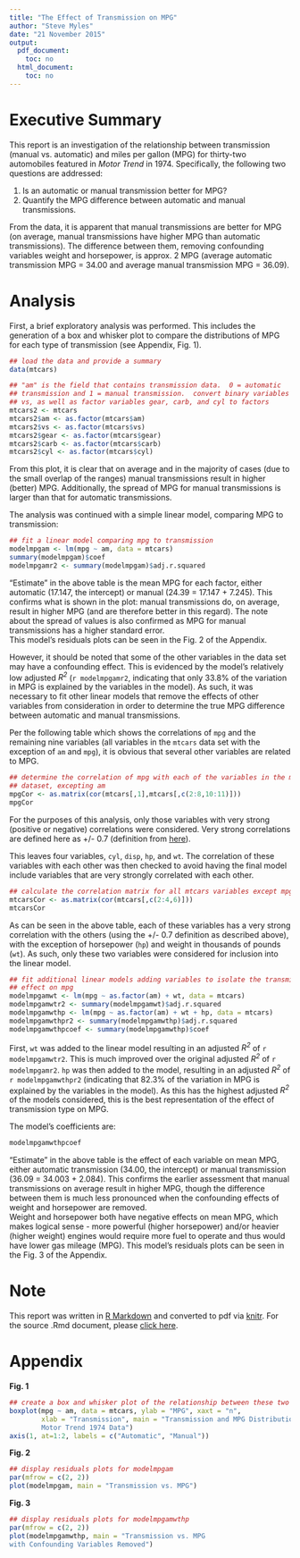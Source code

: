```yaml
---
title: "The Effect of Transmission on MPG"
author: "Steve Myles"
date: "21 November 2015"
output:
  pdf_document:
    toc: no
  html_document:
    toc: no
---
```


# Executive Summary

This report is an investigation of the relationship between transmission (manual 
vs. automatic) and miles per gallon (MPG) for thirty-two automobiles featured in 
*Motor Trend* in 1974.  Specifically, the following two questions are addressed:

1. Is an automatic or manual transmission better for MPG?
2. Quantify the MPG difference between automatic and manual transmissions.

From the data, it is apparent that manual transmissions are better for MPG 
(on average, manual transmissions have higher MPG than automatic transmissions). 
The difference between them, removing confounding variables weight and 
horsepower, is approx. 2 MPG (average automatic transmission MPG = 34.00 and 
average manual transmission MPG = 36.09).

# Analysis

First, a brief exploratory analysis was performed.  This includes the generation 
of a box and whisker plot to compare the distributions of MPG for each type of 
transmission (see Appendix, Fig. 1).
```r
## load the data and provide a summary
data(mtcars)

## "am" is the field that contains transmission data.  0 = automatic 
## transmission and 1 = manual transmission.  convert binary variables am and 
## vs, as well as factor variables gear, carb, and cyl to factors
mtcars2 <- mtcars
mtcars2$am <- as.factor(mtcars$am)
mtcars2$vs <- as.factor(mtcars$vs)
mtcars2$gear <- as.factor(mtcars$gear)
mtcars2$carb <- as.factor(mtcars$carb)
mtcars2$cyl <- as.factor(mtcars$cyl)
```

From this plot, it is clear that on average and in the majority of cases (due to
the small overlap of the ranges) manual transmissions result in higher (better) 
MPG.  Additionally, the spread of MPG for manual transmissions is larger than 
that for automatic transmissions.

The analysis was continued with a simple linear model, comparing MPG to 
transmission: 

```r
## fit a linear model comparing mpg to transmission
modelmpgam <- lm(mpg ~ am, data = mtcars)
summary(modelmpgam)$coef
modelmpgamr2 <- summary(modelmpgam)$adj.r.squared
```

"Estimate" in the above table is the mean MPG for each factor, either automatic
(17.147, the intercept) or manual (24.39 = 17.147 + 7.245).  This confirms what 
is shown in the plot:  manual transmissions do, on average, result in higher MPG
(and are therefore better in this regard).  The note about the spread of values 
is also confirmed as MPG for manual transmissions has a higher standard error.  
This model's residuals plots can be seen in the Fig. 2 of the Appendix.

However, it should be noted that some of the other variables in the data set may
have a confounding effect.  This is evidenced by the model's relatively low 
adjusted *R^2^* (`r modelmpgamr2`, indicating that only 33.8% of the variation 
in MPG is explained by the variables in the model).  As such, it was necessary 
to fit other linear models that remove the effects of other variables from 
consideration in order to determine the true MPG difference between automatic 
and manual transmissions.

Per the following table which shows the correlations of `mpg` and the remaining 
nine variables (all variables in the `mtcars` data set with the exception of 
`am` and `mpg`), it is obvious that several other variables are related to MPG.

```r
## determine the correlation of mpg with each of the variables in the mtcars
## dataset, excepting am
mpgCor <- as.matrix(cor(mtcars[,1],mtcars[,c(2:8,10:11)]))
mpgCor
```

For the purposes of this analysis, only those variables with very strong 
(positive or negative) correlations were considered.  Very strong correlations
are defined here as +/- 0.7 (definition from [here](http://study.com/academy/lesson/positive-correlation-in-psychology-examples-definition-quiz.html)).

This leaves four variables, `cyl`, `disp`, `hp`, and `wt`.  The correlation of 
these variables with each other was then checked to avoid having the final model
include variables that are very strongly correlated with each other.

```r
## calculate the correlation matrix for all mtcars variables except mpg and am
mtcarsCor <- as.matrix(cor(mtcars[,c(2:4,6)]))
mtcarsCor
```

As can be seen in the above table, each of these variables has a very strong 
correlation with the others (using the +/- 0.7 definition as described above), 
with the  exception of horsepower (`hp`) and weight in thousands of pounds 
(`wt`).  As such, only these two variables were considered for inclusion into 
the linear model.

```r
## fit additional linear models adding variables to isolate the transmission
## effect on mpg
modelmpgamwt <- lm(mpg ~ as.factor(am) + wt, data = mtcars)
modelmpgamwtr2 <- summary(modelmpgamwt)$adj.r.squared
modelmpgamwthp <- lm(mpg ~ as.factor(am) + wt + hp, data = mtcars)
modelmpgamwthpr2 <- summary(modelmpgamwthp)$adj.r.squared
modelmpgamwthpcoef <- summary(modelmpgamwthp)$coef
```

First, `wt` was added to the linear model resulting in an adjusted *R^2^* of 
`r modelmpgamwtr2`. This is much improved over the original adjusted *R^2^* of 
`r modelmpgamr2`.  `hp` was then added to the model, resulting in an adjusted
*R^2^* of `r modelmpgamwthpr2` (indicating that 82.3% of the variation in MPG
is explained by the variables in the model).  As this has the highest adjusted 
*R^2^* of the models considered, this is the best representation of the effect 
of transmission type on MPG.

The model's coefficients are:

```r
modelmpgamwthpcoef
```

"Estimate" in the above table is the effect of each variable on mean MPG, either
automatic transmission (34.00, the intercept) or manual transmission (36.09 = 
34.003 + 2.084).  This confirms the earlier assessment that manual transmissions
on average result in higher MPG, though the difference between them is much less 
pronounced when the confounding effects of weight and horsepower are removed.  
Weight and horsepower both have negative effects on mean MPG, which makes 
logical sense - more powerful (higher horsepower) and/or heavier (higher weight) 
engines would require more fuel to operate and thus would have lower gas mileage 
(MPG). This model's residuals plots can be seen in the Fig. 3 of the Appendix.

# Note

This report was written in [R Markdown][rmd] and converted to pdf via [knitr][knitr]. 
For the source .Rmd document, please [click here][src].

[rmd]: http://rmarkdown.rstudio.com/
[knitr]: http://knitr.com/
[src]: https://github.com/scumdogsteev/regression_models_PA/regression_models_PA.Rmd

\newpage

# Appendix

**Fig. 1** 

```r
## create a box and whisker plot of the relationship between these two variables
boxplot(mpg ~ am, data = mtcars, ylab = "MPG", xaxt = "n", 
        xlab = "Transmission", main = "Transmission and MPG Distributions for 
        Motor Trend 1974 Data")
axis(1, at=1:2, labels = c("Automatic", "Manual"))
```
\newpage

**Fig. 2** 

```r
## display residuals plots for modelmpgam
par(mfrow = c(2, 2))
plot(modelmpgam, main = "Transmission vs. MPG")
```
\newpage

**Fig. 3** 

```r
## display residuals plots for modelmpgamwthp
par(mfrow = c(2, 2))
plot(modelmpgamwthp, main = "Transmission vs. MPG 
with Confounding Variables Removed")
```